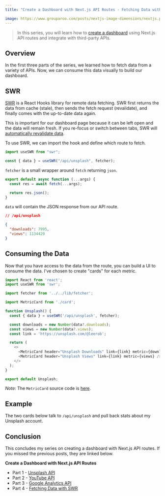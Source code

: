 ```yaml
---
title: "Create a Dashboard with Next.js API Routes - Fetching Data with SWR"

image: https://www.grouparoo.com/posts/nextjs-image-dimensions/nextjs.png
---
```


> In this series, you will learn how to [create a dashboard](/dashboard) using Next.js API routes and integrate with third-party APIs.

## Overview

In the first three parts of the series, we learned how to fetch data from a variety of APIs.
Now, we can consume this data visually to build our dashboard.

## SWR

[SWR](https://swr.now.sh/) is a React Hooks library for remote data fetching.
SWR first returns the data from cache (stale), then sends the fetch request (revalidate), and finally comes with the up-to-date data again.

This is important for our dashboard page because it can be left open and the data will remain fresh.
If you re-focus or switch between tabs, SWR will [automatically revalidate data](https://swr.now.sh/#focus-revalidation).

To use SWR, we can import the hook and define which route to fetch.

```js
import useSWR from "swr";

const { data } = useSWR("/api/unsplash", fetcher);
```

`fetcher` is a small wrapper around `fetch` returning `json`.

```js
export default async function (...args) {
  const res = await fetch(...args);

  return res.json();
}
```

`data` will contain the JSON response from our API route.

```json
// /api/unsplash

{
  "downloads": 7995,
  "views": 1134429
}
```

## Consuming the Data

Now that you have access to the data from the route, you can build a UI to consume the data.
I've chosen to create "cards" for each metric.

```js:components/metrics/Unsplash.js
import React from 'react';
import useSWR from 'swr';

import fetcher from '../../lib/fetcher';

import MetricCard from './card';

function Unsplash() {
  const { data } = useSWR('/api/unsplash', fetcher);

  const downloads = new Number(data?.downloads);
  const views = new Number(data?.views);
  const link = 'https://unsplash.com/@leerob';

  return (
    <>
      <MetricCard header="Unsplash Downloads" link={link} metric={downloads} />
      <MetricCard header="Unsplash Views" link={link} metric={views} />
    </>
  );
}

export default Unsplash;
```

_Note_: The `MetricCard` source code is [here](https://github.com/leerob/leerob.io/blob/6271b16d9f796e5ddbe8ab8289f98b188c688ef3/components/metrics/Card.tsx).

## Example

The two cards below talk to `/api/unsplash` and pull back stats about my Unsplash account.

## Conclusion

This concludes my series on creating a dashboard with Next.js API routes. If you missed the previous posts, they are linked below.

**Create a Dashboard with Next.js API Routes**

- Part 1 - [Unsplash API](/blog/unsplash-api-nextjs)
- Part 2 - [YouTube API](/blog/youtube-api-nextjs)
- Part 3 - [Google Analytics API](/blog/google-analytics-api-nextjs)
- Part 4 - [Fetching Data with SWR](/blog/fetching-data-with-swr)
